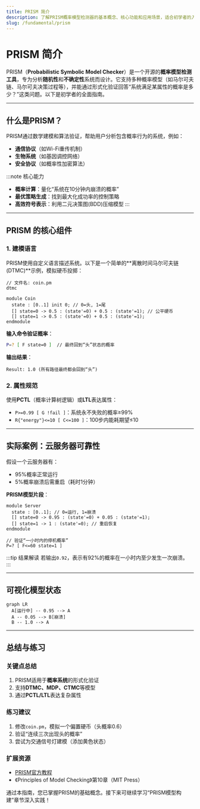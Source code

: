```yaml
---
title: PRISM 简介
description: 了解PRISM概率模型检测器的基本概念、核心功能和应用场景，适合初学者的入门指南。
slug: /fundamental/prism
---
```


# PRISM 简介

PRISM（**Probabilistic Symbolic Model Checker**）是一个开源的**概率模型检测工具**，专为分析**随机性**和**不确定性**系统而设计。它支持多种概率模型（如马尔可夫链、马尔可夫决策过程等），并能通过形式化验证回答“系统满足某属性的概率是多少？”这类问题。以下是初学者的全面指南。

---

## 什么是PRISM？

PRISM通过数学建模和算法验证，帮助用户分析包含概率行为的系统，例如：
- **通信协议**（如Wi-Fi重传机制）
- **生物系统**（如基因调控网络）
- **安全协议**（如概率性加密算法）

:::note 核心能力
- **概率计算**：量化“系统在10分钟内崩溃的概率”
- **最优策略生成**：找到最大化成功率的控制策略
- **高效符号表示**：利用二元决策图(BDD)压缩模型
:::

---

## PRISM 的核心组件

### 1. 建模语言
PRISM使用自定义语言描述系统。以下是一个简单的**离散时间马尔可夫链(DTMC)**示例，模拟硬币投掷：

```prism
// 文件名: coin.pm
dtmc

module Coin
  state : [0..1] init 0; // 0=头, 1=尾
  [] state=0 -> 0.5 : (state'=0) + 0.5 : (state'=1); // 公平硬币
  [] state=1 -> 0.5 : (state'=0) + 0.5 : (state'=1);
endmodule
```

**输入命令验证概率**：
```bash
P=? [ F state=0 ]  // 最终回到“头”状态的概率
```
**输出结果**：
```
Result: 1.0 (所有路径最终都会回到“头”)
```

### 2. 属性规范
使用**PCTL**（概率计算树逻辑）或**LTL**表达属性：
- `P>=0.99 [ G !fail ]`：系统永不失败的概率≥99%
- `R{"energy"}<=10 [ C<=100 ]`：100步内能耗期望≤10

---

## 实际案例：云服务器可靠性

假设一个云服务器有：
- 95%概率正常运行
- 5%概率崩溃后需重启（耗时1分钟）

**PRISM模型片段**：
```prism
module Server
  state : [0..1]; // 0=运行, 1=崩溃
  [] state=0 -> 0.95 : (state'=0) + 0.05 : (state'=1);
  [] state=1 -> 1 : (state'=0); // 重启恢复
endmodule

// 验证“一小时内的停机概率”
P=? [ F<=60 state=1 ]
```

:::tip 结果解读
若输出`0.92`，表示有92%的概率在一小时内至少发生一次崩溃。
:::

---

## 可视化模型状态

```mermaid
graph LR
  A[运行中] -- 0.95 --> A
  A -- 0.05 --> B[崩溃]
  B -- 1.0 --> A
```

---

## 总结与练习

### 关键点总结
1. PRISM适用于**概率系统**的形式化验证
2. 支持**DTMC、MDP、CTMC**等模型
3. 通过**PCTL/LTL**表达复杂属性

### 练习建议
1. 修改`coin.pm`，模拟一个偏置硬币（头概率0.6）
2. 验证“连续三次出现头的概率”
3. 尝试为交通信号灯建模（添加黄色状态）

### 扩展资源
- [PRISM官方教程](http://www.prismmodelchecker.org/tutorial/)
- 《Principles of Model Checking》第10章（MIT Press）

通过本指南，您已掌握PRISM的基础概念。接下来可继续学习“PRISM模型构建”章节深入实践！